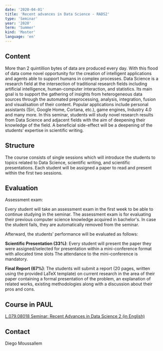 ```yaml
---
date: '2020-04-01'
title: 'Recent advances in Data Science - RADS2'
type: 'Seminar'
year: '2020'
term: 'Summer'
kind: 'Master'
language: 'en'
---
```


## Content

More than 2 quintillion bytes of data are produced every day. With this flood of data come novel opportunity for the creation of intelligent applications and agents able to support humans in complex processes. Data Science is a research field at the intersection of traditional research fields including artificial intelligence, human-computer interaction, and statistics. Its main goal is to support the gathering of insights from heterogeneous data sources through the automated preprocessing, analysis, integration, fusion and visualisation of their content. Popular applications include personal assistants (Siri, Google Home, Cortana, etc.), game engines, Industry 4.0 and many more. In this seminar, students will study novel research results from Data Science and adjacent fields with the aim of deepening their knowledge of the field. A beneficial side-effect will be a deepening of the students’ expertise in scientific writing.

## Structure

The course consists of single sessions which will introduce the students to topics related to Data Science, scientific writing, and scientific presentations. Each student will be assigned a paper to read and present within the first two sessions.

## Evaluation

Assessment exam: 

Every student will take an assessment exam in the first week to be able to continue studying in the seminar. The assessment exam is for evaluating their previous computer science knowledge acquired in bachelor's. In case the student fails, they are automatically removed from the seminar. 

Afterward, the students’ performance will be evaluated as follows:

**Scientific Presentation (33%)**: Every student will present the paper they were assigned/selected for presentation within a mini-conference format with allocated time slots The attendance to the mini-conference is mandatory.

**Final Report (67%)**: The students will submit a report (20 pages, written using the provided LaTeX template) on current research in the area of their paper containing a formal presentation of the problem, an explanation of related works, existing methodologies along with a discussion about their pros and cons.

## Course in PAUL

[L.079.08018 Seminar: Recent Advances in Data Science 2 (in English)](https://paul.uni-paderborn.de/scripts/mgrqispi.dll?APPNAME=CampusNet&PRGNAME=COURSEDETAILS&ARGUMENTS=-N625984636181075,-N000359,-N000000000000000,-N375145660779224,-N375145660714225,-N0,-N0)

## Contact

<Link to="/DiegoMoussallem">Diego Moussallem</Link>

